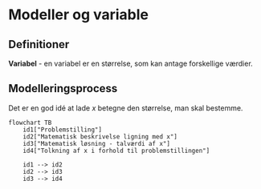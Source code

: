 # Modeller og variable

## Definitioner

**Variabel** - en variabel er en størrelse, som kan antage forskellige værdier.

## Modelleringsprocess
Det er en god idé at lade $x$ betegne den størrelse, man skal bestemme.
```mermaid
flowchart TB
    id1["Problemstilling"]
    id2["Matematisk beskrivelse ligning med x"]
    id3["Matematisk løsning - talværdi af x"]
    id4["Tolkning af x i forhold til problemstillingen"]

    id1 --> id2
    id2 --> id3
    id3 --> id4
```